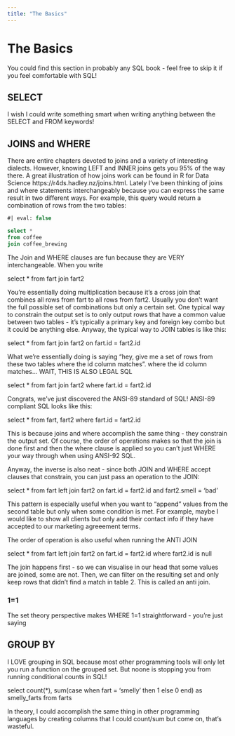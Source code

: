```yaml
---
title: "The Basics"
---
```


# The Basics

You could find this section in probably any SQL book - feel free to skip it if you feel comfortable with SQL!


## SELECT

I wish I could write something smart when writing anything between the SELECT and FROM keywords!

## JOINS and WHERE

There are entire chapters devoted to joins and a variety of interesting dialects. However, knowing LEFT and INNER joins gets you 95% of the way there. A great illustration of how joins work can be found in R for Data Science https://r4ds.hadley.nz/joins.html. Lately I've been thinking of joins and where statements interchangeably because you can express the same result in two different ways. For example, this query would return a combination of rows from the two tables:

```sql
#| eval: false

select *
from coffee
join coffee_brewing

```




The Join and WHERE clauses are fun because they are VERY interchangeable. When you write

select *
from fart
join fart2

You're essentially doing multiplication because it's a cross join that combines all rows from fart to all rows from fart2. Usually you don't want the full possible set of combinations but only a certain set. One typical way to constrain the output set is to only output rows that have a common value between two tables - it's typically a primary key and foreign key combo but it could be anything else. Anyway, the typical way to JOIN tables is like this:

select *
from fart
join fart2
  on fart.id = fart2.id
  
What we're essentially doing is saying "hey, give me a set of rows from these two tables where the id column matches". where the id column matches... WAIT, THIS IS ALSO LEGAL SQL

select *
from fart
join fart2
where fart.id = fart2.id

Congrats, we've just discovered the ANSI-89 standard of SQL! ANSI-89 compliant SQL looks like this:

select *
from fart, fart2
where fart.id = fart2.id

This is because joins and where accomplish the same thing - they constrain the output set. Of course, the order of operations makes so that the join is done first and then the where clause is applied so you can't just WHERE your way through when using ANSI-92 SQL.

Anyway, the inverse is also neat - since both JOIN and WHERE accept clauses that constrain, you can just pass an operation to the JOIN:

select *
from fart
left join fart2
  on fart.id = fart2.id
  and fart2.smell = 'bad'

This pattern is especially useful when you want to "append" values from the second table but only when some condition is met. For example, maybe I would like to show all clients but only add their contact info if they have accepted to our marketing agreeement terms.

The order of operation is also useful when running the ANTI JOIN

select *
from fart
left join fart2
  on fart.id = fart2.id
where fart2.id is null

The join happens first - so we can visualise in our head that some values are joined, some are not. Then, we can filter on the resulting set and only keep rows that didn't find a match in table 2. This is called an anti join.

### 1=1

The set theory perspective makes WHERE 1=1 straightforward - you're just saying 




## GROUP BY

I LOVE grouping in SQL because most other programming tools will only let you run a function on the grouped set. But noone is stopping you from running conditional counts in SQL!

select
  count(*),
  sum(case when fart = 'smelly' then 1 else 0 end) as smelly_farts
from farts

In theory, I could accomplish the same thing in other programming languages by creating columns that I could count/sum but come on, that's wasteful.
















  
  
  
  

